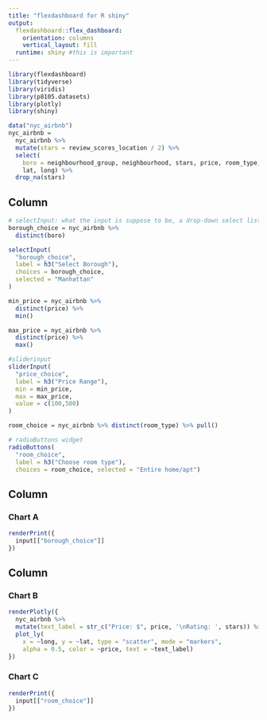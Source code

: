 ```yaml
---
title: "flexdashboard for R shiny"
output: 
  flexdashboard::flex_dashboard:
    orientation: columns
    vertical_layout: fill
  runtime: shiny #this is important
---
```


```r
library(flexdashboard)
library(tidyverse)
library(viridis)
library(p8105.datasets)
library(plotly)
library(shiny)
```
```r
data("nyc_airbnb")
nyc_airbnb = 
  nyc_airbnb %>% 
  mutate(stars = review_scores_location / 2) %>%
  select(
    boro = neighbourhood_group, neighbourhood, stars, price, room_type,
    lat, long) %>%
  drop_na(stars)

```


Column {.sidebar}
-----------------------------------------------
```r
# selectInput: what the input is suppose to be, a drop-down select list
borough_choice = nyc_airbnb %>%
  distinct(boro)

selectInput(
  "borough_choice",
  label = h3("Select Borough"),
  choices = borough_choice,
  selected = "Manhattan"
)

min_price = nyc_airbnb %>%
  distinct(price) %>%
  min()

max_price = nyc_airbnb %>%
  distinct(price) %>%
  max()

#sliderinput
sliderInput(
  "price_choice",
  label = h3("Price Range"),
  min = min_price,
  max = max_price,
  value = c(100,500)
)

room_choice = nyc_airbnb %>% distinct(room_type) %>% pull()

# radioButtons widget
radioButtons(
  "room_choice", 
  label = h3("Choose room type"),
  choices = room_choice, selected = "Entire home/apt")
```


Column {data-width=650}
-----------------------------------------------------------------------

### Chart A

```r
renderPrint({
  input[["borough_choice"]]
})

```

Column {data-width=350}
-----------------------------------------------------------------------

### Chart B

```r
renderPlotly({ 
  nyc_airbnb %>%
  mutate(text_label = str_c("Price: $", price, '\nRating: ', stars)) %>% 
  plot_ly(
    x = ~long, y = ~lat, type = "scatter", mode = "markers",
    alpha = 0.5, color = ~price, text = ~text_label)
})
```

### Chart C

```r
renderPrint({
  input[["room_choice"]]
})
```

